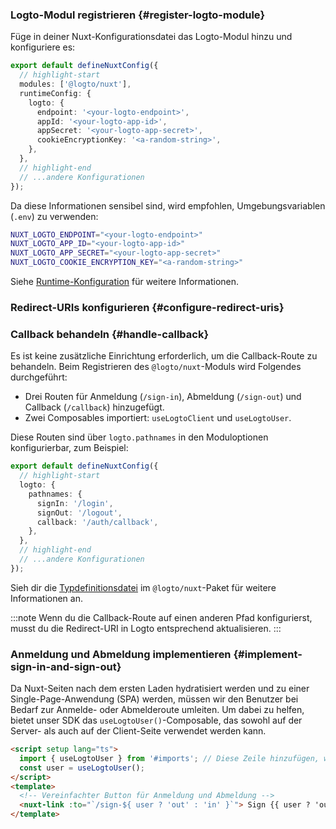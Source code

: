
### Logto-Modul registrieren \{#register-logto-module}

Füge in deiner Nuxt-Konfigurationsdatei das Logto-Modul hinzu und konfiguriere es:

```ts title="nuxt.config.ts"
export default defineNuxtConfig({
  // highlight-start
  modules: ['@logto/nuxt'],
  runtimeConfig: {
    logto: {
      endpoint: '<your-logto-endpoint>',
      appId: '<your-logto-app-id>',
      appSecret: '<your-logto-app-secret>',
      cookieEncryptionKey: '<a-random-string>',
    },
  },
  // highlight-end
  // ...andere Konfigurationen
});
```

Da diese Informationen sensibel sind, wird empfohlen, Umgebungsvariablen (`.env`) zu verwenden:

```bash title=".env"
NUXT_LOGTO_ENDPOINT="<your-logto-endpoint>"
NUXT_LOGTO_APP_ID="<your-logto-app-id>"
NUXT_LOGTO_APP_SECRET="<your-logto-app-secret>"
NUXT_LOGTO_COOKIE_ENCRYPTION_KEY="<a-random-string>"
```

Siehe [Runtime-Konfiguration](https://nuxt.com/docs/guide/going-further/runtime-config) für weitere Informationen.

### Redirect-URIs konfigurieren \{#configure-redirect-uris}

<SignInFlowSummary />

<AssumingUrl />

<WebConfigureRedirectUris />

### Callback behandeln \{#handle-callback}

Es ist keine zusätzliche Einrichtung erforderlich, um die Callback-Route zu behandeln. Beim Registrieren des `@logto/nuxt`-Moduls wird Folgendes durchgeführt:

- Drei Routen für Anmeldung (`/sign-in`), Abmeldung (`/sign-out`) und Callback (`/callback`) hinzugefügt.
- Zwei Composables importiert: `useLogtoClient` und `useLogtoUser`.

Diese Routen sind über `logto.pathnames` in den Moduloptionen konfigurierbar, zum Beispiel:

```ts title="nuxt.config.ts"
export default defineNuxtConfig({
  // highlight-start
  logto: {
    pathnames: {
      signIn: '/login',
      signOut: '/logout',
      callback: '/auth/callback',
    },
  },
  // highlight-end
  // ...andere Konfigurationen
});
```

Sieh dir die [Typdefinitionsdatei](https://github.com/logto-io/js/blob/HEAD/packages/nuxt/src/runtime/utils/types.ts) im `@logto/nuxt`-Paket für weitere Informationen an.

:::note
Wenn du die Callback-Route auf einen anderen Pfad konfigurierst, musst du die Redirect-URI in Logto entsprechend aktualisieren.
:::

### Anmeldung und Abmeldung implementieren \{#implement-sign-in-and-sign-out}

Da Nuxt-Seiten nach dem ersten Laden hydratisiert werden und zu einer Single-Page-Anwendung (SPA) werden, müssen wir den Benutzer bei Bedarf zur Anmelde- oder Abmelderoute umleiten. Um dabei zu helfen, bietet unser SDK das `useLogtoUser()`-Composable, das sowohl auf der Server- als auch auf der Client-Seite verwendet werden kann.

```html title="index.vue"
<script setup lang="ts">
  import { useLogtoUser } from '#imports'; // Diese Zeile hinzufügen, wenn der Auto-Import deaktiviert ist
  const user = useLogtoUser();
</script>
<template>
  <!-- Vereinfachter Button für Anmeldung und Abmeldung -->
  <nuxt-link :to="`/sign-${ user ? 'out' : 'in' }`"> Sign {{ user ? 'out' : 'in' }} </nuxt-link>
</template>
```

<Checkpoint />
